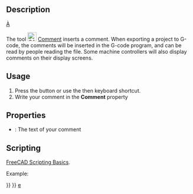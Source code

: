 <languages/>
<translate>

<!--T:8-->
{{Docnav
|[[CAM_Fixture|Fixture]]
|[[CAM_Stop|Stop]]
|[[CAM_Workbench|CAM]]
|IconL=CAM_Fixture.svg
|IconR=CAM_Stop.svg
|IconC=Workbench_CAM.svg
}}

<!--T:1-->
{{GuiCommand
|Name=CAM Comment
|MenuLocation=CAM → Supplemental Commands → Comment
|Workbenches=[[CAM_Workbench|CAM]]
}}

==Description== 
[[External workbenches/fr|À]]<!--T:2-->

<!--T:3-->
The tool [[Image:CAM_Comment.svg|24px]] [[CAM_Comment|Comment]] inserts a comment. When exporting a project to G-code, the comments will be inserted in the G-code program, and can be read by people reading the file. Some machine controllers will also display comments on their display screens.

==Usage== <!--T:4-->

<!--T:5-->
# Press the {{KEY|[[Image:CAM_Comment.svg|16px]] [[CAM_Comment|Comment]]}} button or use the {{KEY|P}} then {{KEY|C}} keyboard shortcut. 
# Write your comment in the '''Comment''' property

==Properties== <!--T:6-->

<!--T:7-->
* {{PropertyData|Comment}}: The text of your comment

==Scripting== <!--T:14-->

<!--T:12-->
{{Emphasis|See also:}} [[FreeCAD_Scripting_Basics|FreeCAD Scripting Basics]].

<!--T:13-->
Example:

</translate>
{{Code|code=
#Place code example here.
}}
<translate>


<!--T:9-->
{{Docnav
|[[CAM_Fixture|Fixture]]
|[[CAM_Stop|Stop]]
|[[CAM_Workbench|CAM]]
|IconL=CAM_Fixture.svg
|IconR=CAM_Stop.svg
|IconC=Workbench_CAM.svg
}}

</translate>
{{CAM_Tools_navi{{#translation:}}}}
{{Userdocnavi{{#translation:}}}}
[[e]]